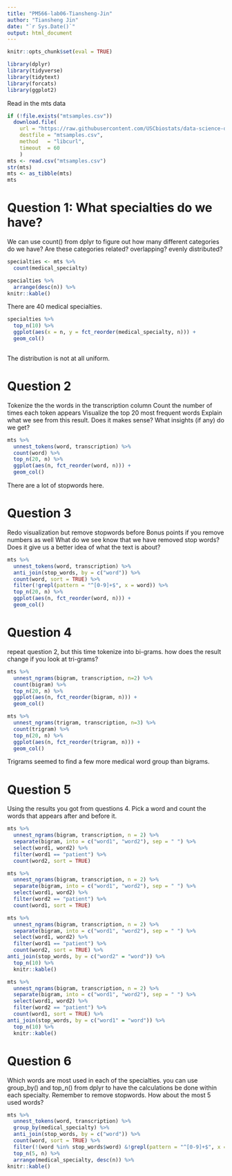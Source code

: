 ```yaml
---
title: "PM566-lab06-Tiansheng-Jin"
author: "Tiansheng Jin"
date: "`r Sys.Date()`"
output: html_document
---
```


```r
knitr::opts_chunk$set(eval = TRUE)
```

```r
library(dplyr)
library(tidyverse)
library(tidytext)
library(forcats)
library(ggplot2)
```

Read in the mts data

```r
if (!file.exists("mtsamples.csv"))
  download.file(
    url = "https://raw.githubusercontent.com/USCbiostats/data-science-data/master/00_mtsamples/mtsamples.csv",
    destfile = "mtsamples.csv",
    method   = "libcurl",
    timeout  = 60
    )
mts <- read.csv("mtsamples.csv")
str(mts)
mts <- as_tibble(mts)
mts
```

# Question 1: What specialties do we have?
We can use count() from dplyr to figure out how many different categories do we have? Are these categories related? overlapping? evenly distributed?

```r
specialties <- mts %>%
  count(medical_specialty)

specialties %>%
  arrange(desc(n)) %>%
knitr::kable()
```

There are 40 medical specialties.

```r
specialties %>%
  top_n(10) %>%
  ggplot(aes(x = n, y = fct_reorder(medical_specialty, n))) +
  geom_col()
  
```
The distribution is not at all uniform.

# Question 2
Tokenize the the words in the transcription column
Count the number of times each token appears
Visualize the top 20 most frequent words
Explain what we see from this result. Does it makes sense? What insights (if any) do we get?

```r
mts %>%
  unnest_tokens(word, transcription) %>%
  count(word) %>%
  top_n(20, n) %>%
  ggplot(aes(n, fct_reorder(word, n))) +
  geom_col()
```

There are a lot of stopwords here.

# Question 3
Redo visualization but remove stopwords before
Bonus points if you remove numbers as well
What do we see know that we have removed stop words? Does it give us a better idea of what the text is about?

```r
mts %>%
  unnest_tokens(word, transcription) %>%
  anti_join(stop_words, by = c("word")) %>%
  count(word, sort = TRUE) %>%
  filter(!grepl(pattern = "^[0-9]+$", x = word)) %>%
  top_n(20, n) %>%
  ggplot(aes(n, fct_reorder(word, n))) +
  geom_col()
```

# Question 4
repeat question 2, but this time tokenize into bi-grams. how does the result change if you look at tri-grams?

```r
mts %>%
  unnest_ngrams(bigram, transcription, n=2) %>%
  count(bigram) %>%
  top_n(20, n) %>%
  ggplot(aes(n, fct_reorder(bigram, n))) +
  geom_col()
```

```r
mts %>%
  unnest_ngrams(trigram, transcription, n=3) %>%
  count(trigram) %>%
  top_n(20, n) %>%
  ggplot(aes(n, fct_reorder(trigram, n))) +
  geom_col()
```

Trigrams seemed to find a few more medical word group than bigrams.

# Question 5
Using the results you got from questions 4. Pick a word and count the words that appears after and before it.

```r
mts %>%
  unnest_ngrams(bigram, transcription, n = 2) %>%
  separate(bigram, into = c("word1", "word2"), sep = " ") %>%
  select(word1, word2) %>%
  filter(word1 == "patient") %>%
  count(word2, sort = TRUE)
```

```r
mts %>%
  unnest_ngrams(bigram, transcription, n = 2) %>%
  separate(bigram, into = c("word1", "word2"), sep = " ") %>%
  select(word1, word2) %>%
  filter(word2 == "patient") %>%
  count(word1, sort = TRUE)
```

```r
mts %>%
  unnest_ngrams(bigram, transcription, n = 2) %>%
  separate(bigram, into = c("word1", "word2"), sep = " ") %>%
  select(word1, word2) %>%
  filter(word1 == "patient") %>%
  count(word2, sort = TRUE) %>%
anti_join(stop_words, by = c("word2" = "word")) %>%
  top_n(10) %>%
  knitr::kable()
```

```r
mts %>%
  unnest_ngrams(bigram, transcription, n = 2) %>%
  separate(bigram, into = c("word1", "word2"), sep = " ") %>%
  select(word1, word2) %>%
  filter(word2 == "patient") %>%
  count(word1, sort = TRUE) %>%
anti_join(stop_words, by = c("word1" = "word")) %>%
  top_n(10) %>%
  knitr::kable()
```

# Question 6
Which words are most used in each of the specialties. you can use group_by() and top_n() from dplyr to have the calculations be done within each specialty. Remember to remove stopwords. How about the most 5 used words?

```r
mts %>%
  unnest_tokens(word, transcription) %>%
  group_by(medical_specialty) %>%
  anti_join(stop_words, by = c("word")) %>%
  count(word, sort = TRUE) %>%
  filter(!(word %in% stop_words$word) &!grepl(pattern = "^[0-9]+$", x = word)) %>%
  top_n(5, n) %>%
  arrange(medical_specialty, desc(n)) %>%
knitr::kable()
```
